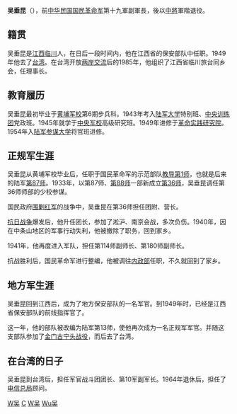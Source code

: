 {{unreferenced|time=2009-4-5}}

'''吴垂昆'''（{{bd|1908年||1995年|catIdx=W吳}}），前[[中华民国|中华民国]][[国民革命军|国民革命军]]第十九軍副軍長，後以[[中將|中將]]軍階退役。

==籍贯==
吴垂昆是[[江西|江西]][[临川|临川]]人，在日后一段时间内，他在江西省的保安部队中任职。1949年他去了[[台湾|台湾]]。在台湾开放[[两岸交流|两岸交流]]后的1985年，他组织了江西省临川旅台同乡会，任理事长。

==教育履历==
吴垂昆最初毕业于[[黄埔军校|黄埔军校]]第6期步兵科。1943年考入[[陆军大学|陆军大学]]特别班、[[中央训练团|中央训练团]]党政班。1945年就学于[[中央军校|中央军校]]高级研究班。1949年进修于[[革命实践研究院|革命实践研究院]]。1954年入[[陆军参谋大学|陆军参谋大学]]将官班进修。

==正规军生涯==
吴垂昆从黄埔军校毕业后，任职于国民革命军的示范部队[[教导第1师|教导第1师]]，也就是后来的陆军[[第87师|第87师]]。1933年，以第87师、[[第88师|第88师]]一部新成立[[第36师|第36师]]，吴垂昆调任第36师师部的少校参谋。

国民政府[[围剿红军|围剿红军]]的战争中，吴垂昆在第36师担任团附、营长。

[[抗日战争|抗日战争]]爆发后，他升任团长，参加了淞沪、南京会战，多次负伤。1940年，因在中条山地区的军事行动失利，他被撤除了职务，回到家乡。

1941年，他再度进入军队，担任第114师副师长、第180师副师长。

抗战胜利后，国民革命军进行整编，他被调往[[中華民國內政部|内政部]]任职，不久就回到了家乡。

==地方军生涯==
吴垂昆回到江西后，成为了地方保安部队的一名军官。到1949年时，已经是江西省保安部队的前线指挥官了。

这一年，他的部队被改编为陆军第13师，使他再次成为一名正规军军官。并随这支部队参加了[[金门|金门]][[古宁头战役|古宁头战役]]，而后去了台湾。

==在台湾的日子==
吴垂昆到台湾后，担任军官战斗团团长、第10军副军长。1964年退休后，担任了[[电信总局|电信总局]]顾问。

[[Category:中華民國大陸時期軍事人物|W吴]]
[[Category:吳姓|C]]
[[Category:临川人|W吴]]
[[Category:黄埔军校第六期|Wu吴]]